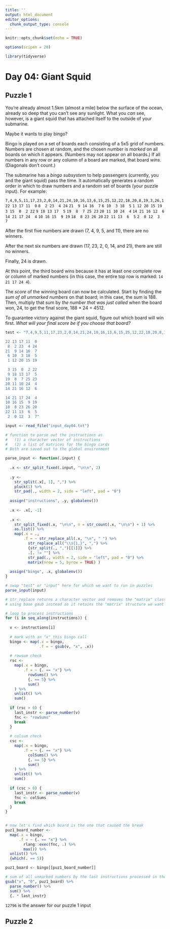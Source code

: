 ```yaml
---
title: ''
output: html_document
editor_options: 
  chunk_output_type: console
---
```


```r
knitr::opts_chunk$set(echo = TRUE)

options(scipen = 20)

library(tidyverse)
```

# Day 04: Giant Squid

## Puzzle 1

You're already almost 1.5km (almost a mile) below the surface of the ocean, already so deep that you can't see any sunlight. What you *can* see, however, is a giant squid that has attached itself to the outside of your submarine.

Maybe it wants to play bingo?

Bingo is played on a set of boards each consisting of a 5x5 grid of numbers. Numbers are chosen at random, and the chosen number is *marked* on all boards on which it appears. (Numbers may not appear on all boards.) If all numbers in any row or any column of a board are marked, that board *wins*. (Diagonals don't count.)

The submarine has a *bingo subsystem* to help passengers (currently, you and the giant squid) pass the time. It automatically generates a random order in which to draw numbers and a random set of boards (your puzzle input). For example:

`7,4,9,5,11,17,23,2,0,14,21,24,10,16,13,6,15,25,12,22,18,20,8,19,3,26,1`
`              `
`22 13 17 11  0`
` 8  2 23  4 24`
`21  9 14 16  7`
` 6 10  3 18  5`
` 1 12 20 15 19`
`              `
` 3 15  0  2 22`
` 9 18 13 17  5`
`19  8  7 25 23`
`20 11 10 24  4`
`14 21 16 12  6`
`              `
`14 21 17 24  4`
`10 16 15  9 19`
`18  8 23 26 20`
`22 11 13  6  5`
` 2  0 12  3  7`

After the first five numbers are drawn (7, 4, 9, 5, and 11), there are no winners.

After the next six numbers are drawn (17, 23, 2, 0, 14, and 21), there are still no winners.

Finally, 24 is drawn.

At this point, the third board wins because it has at least one complete row or column of marked numbers (in this case, the entire top row is marked: `14 21 17 24 4`).

The *score* of the winning board can now be calculated. Start by finding the *sum of all unmarked numbers* on that board; in this case, the sum is 188. Then, multiply that sum by *the number that was just called* when the board won, 24, to get the final score, 188 * 24 = 4512.

To guarantee victory against the giant squid, figure out which board will win first. *What will your final score be if you choose that board?*

```r
test <- "7,4,9,5,11,17,23,2,0,14,21,24,10,16,13,6,15,25,12,22,18,20,8,19,3,26,1

22 13 17 11  0
 8  2 23  4 24
21  9 14 16  7
 6 10  3 18  5
 1 12 20 15 19

 3 15  0  2 22
 9 18 13 17  5
19  8  7 25 23
20 11 10 24  4
14 21 16 12  6

14 21 17 24  4
10 16 15  9 19
18  8 23 26 20
22 11 13  6  5
 2  0 12  3  7"

input <- read_file("input_day04.txt")

# function to parse out the instructions as
#   (1) a character vector of instructions
#   (2) a list of matrices for the bingo cards
# Both are saved out to the global environment

parse_input <- function(.input) {
  
  .x <- str_split_fixed(.input, "\n\n", 2)
  
  .y <- 
    str_split(.x[, 1], ",") %>% 
    pluck(1) %>% 
    str_pad(., width = 2, side = "left", pad = "0")
  
  assign("instructions", .y, globalenv())
  
  .x <- .x[, -1]
  
  .x <- 
    str_split_fixed(.x, "\n\n", n = str_count(.x, "\n\n") + 1) %>% 
    as.list() %>% 
    map(.x = ., 
        .f = ~ str_replace_all(.x, "\n", " ") %>% 
          str_replace_all("\\s{1,}", ",") %>% 
          {str_split(., ",")[[1]]} %>% 
          .[. != ""] %>% 
          str_pad(., width = 2, side = "left", pad = "0") %>% 
          matrix(nrow = 5, byrow = TRUE) )
  
  assign("bingo", .x, globalenv())
}

# swap "test" or "input" here for which we want to run in puzzles
parse_input(input)

```


```r
# str_replace returns a character vector and removes the "matrix" class
# using base gsub instead as it retains the "matrix" structure we want

# loop to process instructions
for (i in seq_along(instructions)) {
  
  v <- instructions[i]
  
  # mark with an "x" this bingo call
  bingo <- map(.x = bingo, 
               .f = ~ gsub(v, "x", .x))
  
  # rowsum check
  rsc <- 
    map(.x = bingo, 
        .f = ~ {. == "x"} %>% 
          rowSums() %>% 
          {. == 5} %>% 
          sum()
    ) %>% 
    unlist() %>% 
    sum()
  
  if (rsc > 0) {
    last_instr <- parse_number(v)
    fnc <- "rowSums"
    break
  }
  
  # colsum check
  csc <- 
    map(.x = bingo, 
        .f = ~ {. == "x"} %>% 
          colSums() %>% 
          {. == 5} %>% 
          sum()
    ) %>% 
    unlist() %>% 
    sum()
  
  if (csc > 0) {
    last_instr <- parse_number(v)
    fnc <- colSums
    break
  }
}


# now let's find which board is the one that caused the break
puz1_board_number <- 
  map(.x = bingo, 
      .f = ~ {. == "x"} %>% 
        rlang::exec(fnc, .) %>% 
        max()) %>% 
  unlist() %>% 
  {which(. == 5)}

puz1_board <- bingo[[puz1_board_number]]

# sum of all unmarked numbers by the last instructions processed in the answer to puzzle1
gsub("x", "0", puz1_board) %>% 
  parse_number() %>% 
  sum() %>% 
  {. * last_instr}
```

`12796` is the answer for our puzzle 1 input




## Puzzle 2


```r

```

